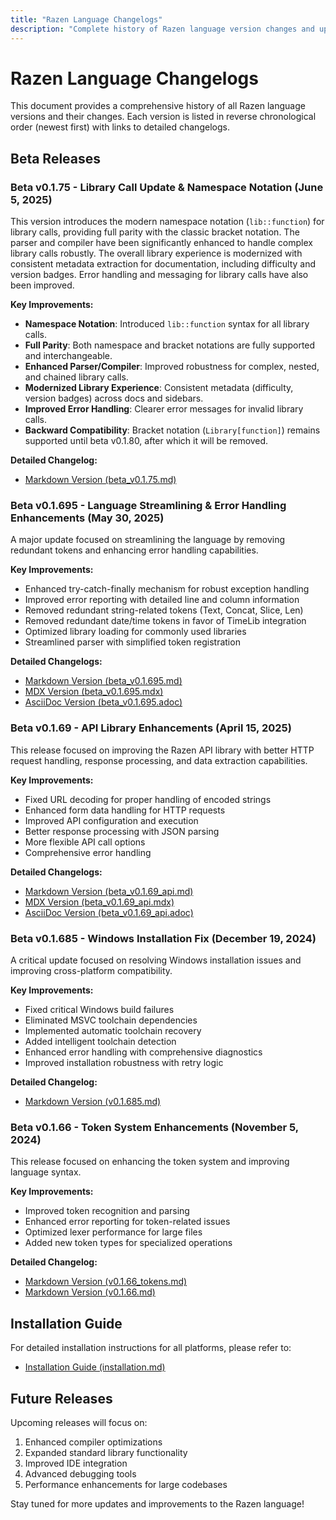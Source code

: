 ```yaml
---
title: "Razen Language Changelogs"
description: "Complete history of Razen language version changes and updates"
---
```


# Razen Language Changelogs

This document provides a comprehensive history of all Razen language versions and their changes. Each version is listed in reverse chronological order (newest first) with links to detailed changelogs.

## Beta Releases

### Beta v0.1.75 - Library Call Update & Namespace Notation (June 5, 2025)

This version introduces the modern namespace notation (`lib::function`) for library calls, providing full parity with the classic bracket notation. The parser and compiler have been significantly enhanced to handle complex library calls robustly. The overall library experience is modernized with consistent metadata extraction for documentation, including difficulty and version badges. Error handling and messaging for library calls have also been improved.

**Key Improvements:**
- **Namespace Notation**: Introduced `lib::function` syntax for all library calls.
- **Full Parity**: Both namespace and bracket notations are fully supported and interchangeable.
- **Enhanced Parser/Compiler**: Improved robustness for complex, nested, and chained library calls.
- **Modernized Library Experience**: Consistent metadata (difficulty, version badges) across docs and sidebars.
- **Improved Error Handling**: Clearer error messages for invalid library calls.
- **Backward Compatibility**: Bracket notation (`Library[function]`) remains supported until beta v0.1.80, after which it will be removed.

**Detailed Changelog:**
- [Markdown Version (beta_v0.1.75.md)](beta_v0.1.75.md)


### Beta v0.1.695 - Language Streamlining & Error Handling Enhancements (May 30, 2025)

A major update focused on streamlining the language by removing redundant tokens and enhancing error handling capabilities.

**Key Improvements:**
- Enhanced try-catch-finally mechanism for robust exception handling
- Improved error reporting with detailed line and column information
- Removed redundant string-related tokens (Text, Concat, Slice, Len)
- Removed redundant date/time tokens in favor of TimeLib integration
- Optimized library loading for commonly used libraries
- Streamlined parser with simplified token registration

**Detailed Changelogs:**
- [Markdown Version (beta_v0.1.695.md)](beta_v0.1.695.md)
- [MDX Version (beta_v0.1.695.mdx)](beta_v0.1.695.mdx)
- [AsciiDoc Version (beta_v0.1.695.adoc)](beta_v0.1.695.adoc)

### Beta v0.1.69 - API Library Enhancements (April 15, 2025)

This release focused on improving the Razen API library with better HTTP request handling, response processing, and data extraction capabilities.

**Key Improvements:**
- Fixed URL decoding for proper handling of encoded strings
- Enhanced form data handling for HTTP requests
- Improved API configuration and execution
- Better response processing with JSON parsing
- More flexible API call options
- Comprehensive error handling

**Detailed Changelogs:**
- [Markdown Version (beta_v0.1.69_api.md)](beta_v0.1.69_api.md)
- [MDX Version (beta_v0.1.69_api.mdx)](beta_v0.1.69_api.mdx)
- [AsciiDoc Version (beta_v0.1.69_api.adoc)](beta_v0.1.69_api.adoc)

### Beta v0.1.685 - Windows Installation Fix (December 19, 2024)

A critical update focused on resolving Windows installation issues and improving cross-platform compatibility.

**Key Improvements:**
- Fixed critical Windows build failures
- Eliminated MSVC toolchain dependencies
- Implemented automatic toolchain recovery
- Added intelligent toolchain detection
- Enhanced error handling with comprehensive diagnostics
- Improved installation robustness with retry logic

**Detailed Changelog:**
- [Markdown Version (v0.1.685.md)](v0.1.685.md)

### Beta v0.1.66 - Token System Enhancements (November 5, 2024)

This release focused on enhancing the token system and improving language syntax.

**Key Improvements:**
- Improved token recognition and parsing
- Enhanced error reporting for token-related issues
- Optimized lexer performance for large files
- Added new token types for specialized operations

**Detailed Changelog:**
- [Markdown Version (v0.1.66_tokens.md)](v0.1.66_tokens.md)
- [Markdown Version (v0.1.66.md)](v0.1.66.md)

## Installation Guide

For detailed installation instructions for all platforms, please refer to:
- [Installation Guide (installation.md)](installtion.md)

## Future Releases

Upcoming releases will focus on:
1. Enhanced compiler optimizations
2. Expanded standard library functionality
3. Improved IDE integration
4. Advanced debugging tools
5. Performance enhancements for large codebases

Stay tuned for more updates and improvements to the Razen language!
